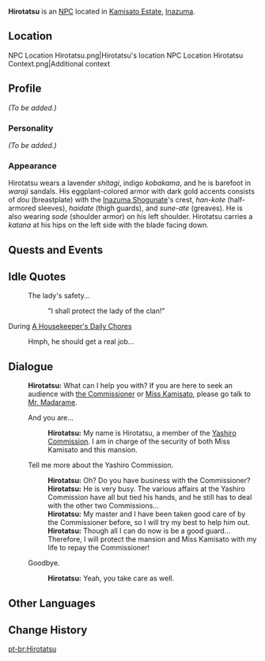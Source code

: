 {{Meta
<!-- REMOVE THIS TEMPLATE AFTER ADDING MISSING INFO -->
|missing_NPC_profile  = yes
}}
{{Character Infobox
|type             = NPC
|image            = NPC Hirotatsu.png
|realname         = 
|region           = Inazuma
|affiliation      = Yashiro Commission
|title            = Yashiro Commission Representative
|voiceEN          = 
|voiceCN          = 
|voiceJP          = 
|dialoguereward   = 
}}
'''Hirotatsu''' is an [[NPC]] located in [[Kamisato Estate]], [[Inazuma]].

==Location==
<gallery>
NPC Location Hirotatsu.png|Hirotatsu's location
NPC Location Hirotatsu Context.png|Additional context
</gallery>

==Profile==
''(To be added.)''

===Personality===
''(To be added.)''

===Appearance===
Hirotatsu wears a  lavender ''shitagi'', indigo ''kobakama'', and he is barefoot in ''waraji'' sandals. His eggplant-colored armor with dark gold accents consists of ''dou'' (breastplate) with the [[Inazuma Shogunate]]'s crest, ''han-kote'' (half-armored sleeves), ''haidate'' (thigh guards), and ''sune-ate'' (greaves). He is also wearing ''sode'' (shoulder armor) on his left shoulder. Hirotatsu carries a ''katana'' at his hips on the left side with the blade facing down.

==Quests and Events==
{{Quests and Events
|Small-Scale Changes = idle quote
}}

==Idle Quotes==
{{Dialogue start}}
: {{DIcon|Idle}} The lady's safety...
:: {{A|VO Hirotatsu 01.ogg}} "I shall protect the lady of the clan!"
{{Dialogue end}}

;During [[A Housekeeper's Daily Chores]]
{{Dialogue start}}
: {{DIcon|Idle}} Hmph, he should get a real job...
{{Dialogue end}}

==Dialogue==
{{Dialogue start}}
:'''Hirotatsu:''' What can I help you with? If you are here to seek an audience with [[Kamisato Ayato|the Commissioner]] or [[Kamisato Ayaka|Miss Kamisato]], please go talk to [[Madarame Hyakubei|Mr. Madarame]].
:{{DIcon}} And you are...
::'''Hirotatsu:''' My name is Hirotatsu, a member of the [[Yashiro Commission]]. I am in charge of the security of both Miss Kamisato and this mansion.
:{{DIcon}} Tell me more about the Yashiro Commission.
::'''Hirotatsu:''' Oh? Do you have business with the Commissioner?
::'''Hirotatsu:''' He is very busy. The various affairs at the Yashiro Commission have all but tied his hands, and he still has to deal with the other two Commissions...
::'''Hirotatsu:''' My master and I have been taken good care of by the Commissioner before, so I will try my best to help him out.
::'''Hirotatsu:''' Though all I can do now is be a good guard... Therefore, I will protect the mansion and Miss Kamisato with my life to repay the Commissioner!
:{{DIcon}} Goodbye.
::'''Hirotatsu:''' Yeah, you take care as well.
{{Dialogue end}}

==Other Languages==
{{Other Languages
|default_hidden = 1
|en      = Hirotatsu
|zhs     = 宏达
|zhs_rm  = Hóngdá
|zht     = 宏達
|zht_rm  = Hóngdá
|ja      = 宏達
|ja_rm   = Hirotatsu
|ko      = 히로타츠
|ko_rm   = Hirotacheu
|es      = Hirotatsu
|fr      = Hirotatsu
|ru      = Хиротацу
|th      = Hirotatsu
|vi      = Hirotatsu
|de      = Hirotatsu
|id      = Hirotatsu
|pt      = Hirotatsu
|tr      = Hirotatsu
|it      = Hirotatsu
}}

==Change History==
{{Change History|2.0}}
<!--
==References==
{{Reflist}}-->

[[pt-br:Hirotatsu]]